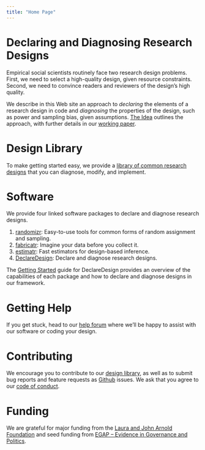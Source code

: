 ```yaml
---
title: "Home Page"
---
```

# Declaring and Diagnosing Research Designs

Empirical social scientists routinely face two research design problems. First, we need to select
a high-quality design, given resource constraints. Second, we need to convince readers and
reviewers of the design’s high quality. 

We describe in this Web site an approach to *declaring* the elements of a research design in 
code and *diagnosing* the properties of the design, such as power and sampling bias, given 
assumptions. [The Idea](/idea/) outlines the approach, with further details in our [working paper](/paper.pdf).

# Design Library

To make getting started easy, we provide a [library of common research designs](/library/) that you can
diagnose, modify, and implement.

# Software

We provide four linked software packages to declare and diagnose research designs.

1. [randomizr](/R/randomizr/): Easy-to-use tools for common forms of random assignment and sampling.
2. [fabricatr](/R/fabricatr/): Imagine your data before you collect it.
3. [estimatr](/R/estimatr/): Fast estimators for design-based inference.
4. [DeclareDesign](/R/DeclareDesign/): Declare and diagnose research designs.

The [Getting Started](/R/DeclareDesign/) guide for DeclareDesign provides an overview of
the capabilities of each package and how to declare and diagnose designs in our framework.

# Getting Help

If you get stuck, head to our [help forum](http://discuss.declaredesign.org) where
we'll be happy to assist with our software or coding your design.

# Contributing

We  encourage you to contribute to our [design library](/library/), 
as well as to submit bug reports and feature requests as [Github](https://github.com/DeclareDesign) issues. 
We ask that you agree to our [code of conduct](/conduct/).

# Funding

We are grateful for major funding from the [Laura and John Arnold Foundation](http://www.arnoldfoundation.org/)
and seed funding from [EGAP -- Evidence in Governance and Politics](http://egap.org).
